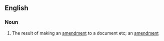 ==English==

===Noun===
{{en-noun}}

# {{context|US}} The result of making an [[amendment]] to a document etc; an [[amendment]]